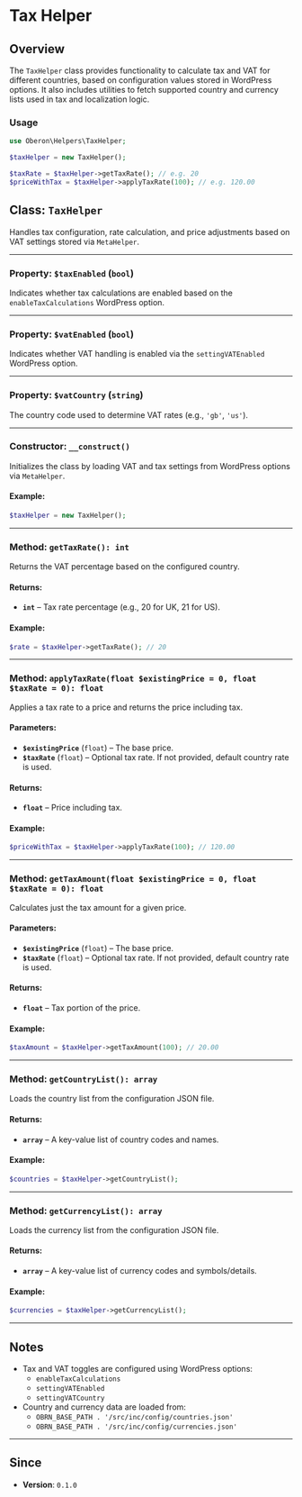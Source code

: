 # Tax Helper

## Overview

The `TaxHelper` class provides functionality to calculate tax and VAT for different countries, based on configuration values stored in WordPress options. It also includes utilities to fetch supported country and currency lists used in tax and localization logic.

### Usage

```php
use Oberon\Helpers\TaxHelper;

$taxHelper = new TaxHelper();

$taxRate = $taxHelper->getTaxRate(); // e.g. 20
$priceWithTax = $taxHelper->applyTaxRate(100); // e.g. 120.00
```

## Class: `TaxHelper`

Handles tax configuration, rate calculation, and price adjustments based on VAT settings stored via `MetaHelper`.

---

### Property: `$taxEnabled` (`bool`)

Indicates whether tax calculations are enabled based on the `enableTaxCalculations` WordPress option.

---

### Property: `$vatEnabled` (`bool`)

Indicates whether VAT handling is enabled via the `settingVATEnabled` WordPress option.

---

### Property: `$vatCountry` (`string`)

The country code used to determine VAT rates (e.g., `'gb'`, `'us'`).

---

### Constructor: `__construct()`

Initializes the class by loading VAT and tax settings from WordPress options via `MetaHelper`.

#### Example:

```php
$taxHelper = new TaxHelper();
```

---

### Method: `getTaxRate(): int`

Returns the VAT percentage based on the configured country.

#### Returns:

-   **`int`** – Tax rate percentage (e.g., 20 for UK, 21 for US).

#### Example:

```php
$rate = $taxHelper->getTaxRate(); // 20
```

---

### Method: `applyTaxRate(float $existingPrice = 0, float $taxRate = 0): float`

Applies a tax rate to a price and returns the price including tax.

#### Parameters:

-   **`$existingPrice`** (`float`) – The base price.
-   **`$taxRate`** (`float`) – Optional tax rate. If not provided, default country rate is used.

#### Returns:

-   **`float`** – Price including tax.

#### Example:

```php
$priceWithTax = $taxHelper->applyTaxRate(100); // 120.00
```

---

### Method: `getTaxAmount(float $existingPrice = 0, float $taxRate = 0): float`

Calculates just the tax amount for a given price.

#### Parameters:

-   **`$existingPrice`** (`float`) – The base price.
-   **`$taxRate`** (`float`) – Optional tax rate. If not provided, default country rate is used.

#### Returns:

-   **`float`** – Tax portion of the price.

#### Example:

```php
$taxAmount = $taxHelper->getTaxAmount(100); // 20.00
```

---

### Method: `getCountryList(): array`

Loads the country list from the configuration JSON file.

#### Returns:

-   **`array`** – A key-value list of country codes and names.

#### Example:

```php
$countries = $taxHelper->getCountryList();
```

---

### Method: `getCurrencyList(): array`

Loads the currency list from the configuration JSON file.

#### Returns:

-   **`array`** – A key-value list of currency codes and symbols/details.

#### Example:

```php
$currencies = $taxHelper->getCurrencyList();
```

---

## Notes

-   Tax and VAT toggles are configured using WordPress options:
    -   `enableTaxCalculations`
    -   `settingVATEnabled`
    -   `settingVATCountry`
-   Country and currency data are loaded from:
    -   `OBRN_BASE_PATH . '/src/inc/config/countries.json'`
    -   `OBRN_BASE_PATH . '/src/inc/config/currencies.json'`

---

## Since

-   **Version**: `0.1.0`
